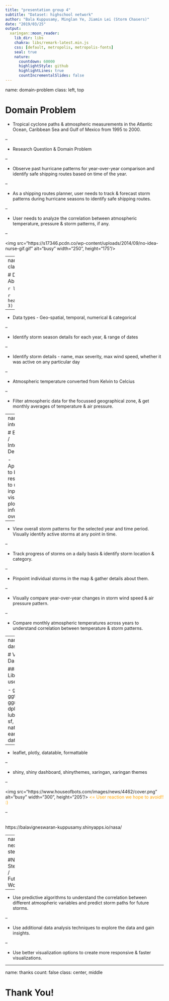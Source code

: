 ```yaml
---
title: "presentation group 4"
subtitle: "Dataset: highschool network"
author: "Bala Kuppusamy, Minglan Ye, Jiamin Lei (Storm Chasers)"
date: "2019/03/25"
output:
  xaringan::moon_reader:
    lib_dir: libs
    chakra: libs/remark-latest.min.js
    css: [default, metropolis, metropolis-fonts]
    seal: true
    nature:
      countdown: 60000
      highlightStyle: github
      highlightLines: true
      countIncrementalSlides: false
---
```


name: domain-problem
class: left, top

# Domain Problem

- Tropical cyclone paths & atmospheric measurements in the Atlantic Ocean, Caribbean Sea and Gulf of Mexico from 1995 to 2000.

--

- Research Question & Domain Problem

--

  - Observe past hurricane patterns for year-over-year comparison and identify safe shipping routes based on time of the year.

--

  - As a shipping routes planner, user needs to track & forecast storm patterns during hurricane seasons to identify safe shipping routes.

--

  - User needs to analyze the correlation between atmospheric temperature, pressure & storm patterns, if any.

--

<img src="https://s17346.pcdn.co/wp-content/uploads/2014/09/no-idea-nurse-gif.gif" alt="busy" width="250", height="175"/>

---
name: data-operation
class: left, top

# Data / Operation Abstraction

```r
library(dplyr)
```


```r
head(nasaweather::storms, 3)
```

--

- Data types - Geo-spatial, temporal, numerical & categorical

--

- Identify storm season details for each year, & range of dates

--

- Identify storm details - name, max severity, max wind speed, whether it was active on any particular day

--

- Atmospheric temperature converted from Kelvin to Celcius

--

- Filter atmospheric data for the focussed geographical zone, & get monthly averages of temperature & air pressure.

---
name: interaction

# Encoding / Interaction Design

- Application to be responsive to user inputs and visually plot spatial information over map.

--

- View overall storm patterns for the selected year and time period. Visually identify active storms at any point in time.

--

- Track progress of storms on a daily basis & identify storm location & category.

--

- Pinpoint individual storms in the map & gather details about them.

--

- Visually compare year-over-year changes in storm wind speed & air pressure pattern.

--

- Compare monthly atmospheric temperatures across years to understand correlation between temperature & storm patterns.

---
name: dashboard

# Visual Dashboard

#### Libraries used

- ggplot2, ggthemes, ggridges, dplyr, lubridate, sf, natural-earth map data

--

- leaflet, plotly, datatable, formattable

--

- shiny, shiny dashboard, shinythemes, xaringan, xaringan themes

--

<img src="https://www.houseofbots.com/images/news/4462/cover.png" alt="busy" width="300", height="205"/><font color="orange">
<= User reaction we hope to avoid!! :)
</font>

--

<br />
https://balavigneswaran-kuppusamy.shinyapps.io/nasa/

---
name: next-steps

#Next Steps / Future Work

--

- Use predictive algorithms to understand the correlation between different atmospheric variables and predict storm paths for future storms.

--

- Use additional data analysis techniques to explore the data and gain insights.

--

- Use better visualization options to create more responsive & faster visualizations.

---
name: thanks
count: false
class: center, middle

# Thank You!
